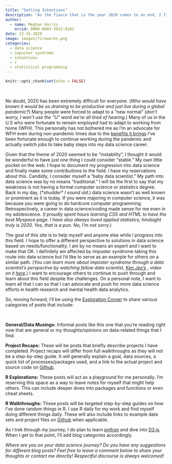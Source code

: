 ```yaml
---
title: "Setting Intentions"
description: "As the fiasco that is the year 2020 comes to an end, I figured I'd set some intentions for the Tidy Trekker site moving forward."
author:
  - name: Meghan Harris
    orcid: 0000-0003-3922-8101
date: 12-31-2020
image: images/fireworks.png
categories:
  - data science
  - imposter syndrome
  - intentions
  - r
  - statistical programming
---
```


```r
knitr::opts_chunk$set(echo = FALSE)
```


<div id = "post" style = "overflow: hidden;">
<br>
No doubt, 2020 has been extremely difficult for everyone. (*Who would have known it would be so draining to be productive and just live during a global pandemic?*) Many people were forced to adapt to a "new normal" (*don't worry, I won't use the "U" word we're all tired of hearing.*) Many of us in the U.S who were fortunate to remain employed had to adapt to working from home (WFH). This personally has not bothered me as I'm an advocate for WFH even during non-pandemic times due to the [benefits it brings](https://www.flexjobs.com/blog/post/benefits-of-remote-work/) I've been fortunate enough to continue working during the pandemic and actually switch jobs to take baby steps into my data science career.

Given that the theme of 2020 seemed to be "instability", I thought it would be wonderful to have just one thing I could consider "stable." My own little pocket on the web. I hope to document my progression into data science and finally make some contributions to the field. I have my reservations about this. Candidly, I consider myself a "baby data scientist." My path into data science was by no means "traditional." I will be the first to say that my weakness is not having a formal computer science or statistics degree. Back in my day, (\**shudder*\* *I sound old.*) data science wasn't as well known or prominent as it is today. If you were majoring in computer science, it was because you were going to do hardcore computer programming. Retrospectively, a career in data science/coding made sense for me even in my adolescence. (*I proudly spent hours learning CSS and HTML to have the best Myspace page. I have also always loved applied statistics; hindsight truly is 2020. Yes, that is a pun. No, I'm not sorry.*)

The goal of this site is to help myself and anyone else while I progress into this field. I hope to offer a different perspective to solutions in data science based on needs/functionality. I am by no means an expert and I want to make that OK. I definitely am affected by imposter syndrome taking this route into data science but I'd like to serve as an example for others on a similar path. (*You can learn more about imposter syndrome through a data scientist's perspective by watching fellow data scientist, [Ken Jee's](https://twitter.com/KenJee_DS) , video on it [here](https://www.youtube.com/watch?v=Uf0dO-pgOrk).*) I want to encourage others to continue to push through and learn about this field despite the challenges. On a personal note, I want to learn all that I can so that I can advocate and push for more data science efforts in health research and mental health data analytics.

So, moving forward, I'll be using the [Exploration Corner](./../../blog.html) to share various categories of posts that include:

<br>

**General/Data Musings:** Informal posts like this one that you're reading right now that are general or my thoughts/opinions on data-related things that I find.


**Project Recaps:** These will be posts that briefly describe projects I have completed. Project recaps will differ from full walkthroughs as they will not be a step-by-step guide. It will generally explain a goal, data sources, a quick list of processes/packages used, and a link to the actual project and source code on [Github](https://github.com/Meghansaha). 


**R Explorations:** These posts will act as a playground for me personally. I'm reserving this space as a way to leave notes for myself that might help others. This can include deeper dives into packages and functions or even cheat sheets. 


**R Walkthroughs:** These posts will be targeted step-by-step guides on how I've done random things in R. I use R daily for my work and find myself doing different things daily. These will also include links to example data sets and project files on [Github](https://github.com/Meghansaha) when applicable.


As I trek through my journey, I do plan to learn [python](https://www.python.org/) and dive into [D3.js](https://d3js.org/). When I get to that point, I'll add blog categories accordingly.


*Where are you on your data science journey? Do you have any suggestions for different blog posts? Feel free to leave a comment below to share your thoughts or contact me directly! Respectful discourse is always welcomed!*

</div>
